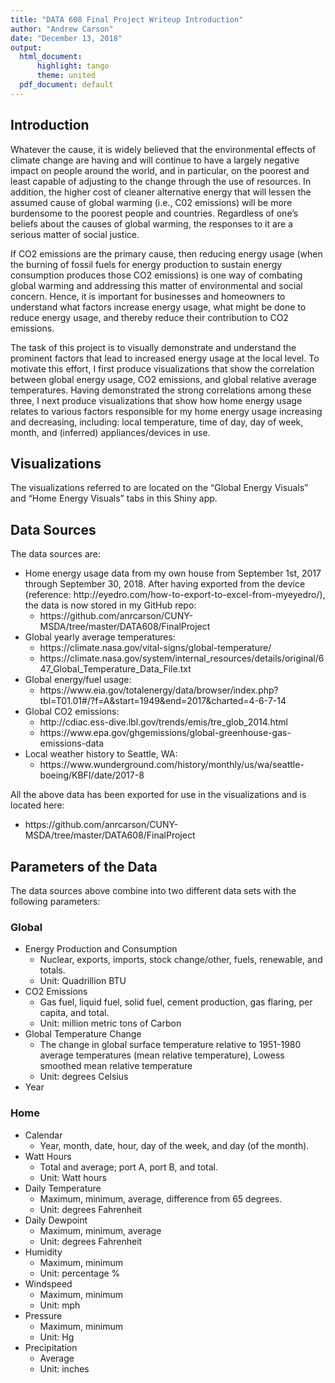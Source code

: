 ```yaml
---
title: "DATA 608 Final Project Writeup Introduction"
author: "Andrew Carson"
date: "December 13, 2018"
output:
  html_document:
      highlight: tango
      theme: united
  pdf_document: default
---
```


<!--# Final Project: Energy Usage-->

## Introduction

Whatever the cause, it is widely believed that the environmental effects of climate change are having and will continue to have a largely negative impact on people around the world, and in particular, on the poorest and least capable of adjusting to the change through the use of resources.  In addition, the higher cost of cleaner alternative energy that will lessen the assumed cause of global warming (i.e., C02 emissions) will be more burdensome to the poorest people and countries.  Regardless of one's beliefs about the causes of global warming, the responses to it are a serious matter of social justice.

If CO2 emissions are the primary cause, then reducing energy usage (when the burning of fossil fuels for energy production to sustain energy consumption produces those CO2 emissions) is one way of combating global warming and addressing this matter of environmental and social concern.  Hence, it is important for businesses and homeowners to understand what factors increase energy usage, what might be done to reduce energy usage, and thereby reduce their contribution to CO2 emissions.

The task of this project is to visually demonstrate and understand the prominent factors that lead to increased energy usage at the local level.  To motivate this effort, I first produce visualizations that show the correlation between global energy usage, CO2 emissions, and global relative average temperatures.  Having demonstrated the strong correlations among these three, I next produce visualizations that show how home energy usage relates to various factors responsible for my home energy usage increasing and decreasing, including: local temperature, time of day, day of week, month, and (inferred) appliances/devices in use.

## Visualizations

The visualizations referred to are located on the "Global Energy Visuals" and "Home Energy Visuals" tabs in this Shiny app.

## Data Sources

The data sources are:

  * Home energy usage data from my own house from September 1st, 2017 through September 30, 2018.  After having exported from the device (reference: http://eyedro.com/how-to-export-to-excel-from-myeyedro/), the data is now stored in my GitHub repo:
    + https://github.com/anrcarson/CUNY-MSDA/tree/master/DATA608/FinalProject
  * Global yearly average temperatures:
    + https://climate.nasa.gov/vital-signs/global-temperature/
    + https://climate.nasa.gov/system/internal_resources/details/original/647_Global_Temperature_Data_File.txt
  * Global energy/fuel usage:
    + https://www.eia.gov/totalenergy/data/browser/index.php?tbl=T01.01#/?f=A&start=1949&end=2017&charted=4-6-7-14
  * Global CO2 emissions:
    + http://cdiac.ess-dive.lbl.gov/trends/emis/tre_glob_2014.html
    + https://www.epa.gov/ghgemissions/global-greenhouse-gas-emissions-data
  * Local weather history to Seattle, WA:
    + https://www.wunderground.com/history/monthly/us/wa/seattle-boeing/KBFI/date/2017-8
    
All the above data has been exported for use in the visualizations and is located here: 

  * https://github.com/anrcarson/CUNY-MSDA/tree/master/DATA608/FinalProject

## Parameters of the Data

The data sources above combine into two different data sets with the following parameters:

### Global

  * Energy Production and Consumption 
    + 	Nuclear, exports, imports, stock change/other, fuels, renewable, and totals.
    + 	Unit: Quadrillion BTU
  * CO2 Emissions 
    + 	Gas fuel, liquid fuel, solid fuel, cement production, gas flaring, per capita, and total.
    + 	Unit: million metric tons of Carbon
  * Global Temperature Change 
    + 	The change in global surface temperature relative to 1951-1980 average temperatures (mean relative temperature), Lowess smoothed mean relative temperature
    + 	Unit: degrees Celsius
  * Year

### Home

  * Calendar 
    +   Year, month, date, hour, day of the week, and day (of the month).
  * Watt Hours 
    + 	Total and average; port A, port B, and total.
    + 	Unit: Watt hours
  * Daily Temperature 
    + 	Maximum, minimum, average, difference from 65 degrees.
    + 	Unit: degrees Fahrenheit
  * Daily Dewpoint 
    + 	Maximum, minimum, average
    + 	Unit: degrees Fahrenheit
  * Humidity 
    + 	Maximum, minimum
    + 	Unit: percentage %
  * Windspeed 
    + 	Maximum, minimum
    + 	Unit: mph
  * Pressure 
    + 	Maximum, minimum
    + 	Unit: Hg
  * Precipitation 
    + 	Average
    + 	Unit: inches
    

